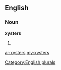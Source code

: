 ==English==

===Noun===
'''xysters'''

# {{plural of|[[xyster]]}}

[[Category:English plurals]]

[[ar:xysters]]
[[my:xysters]]